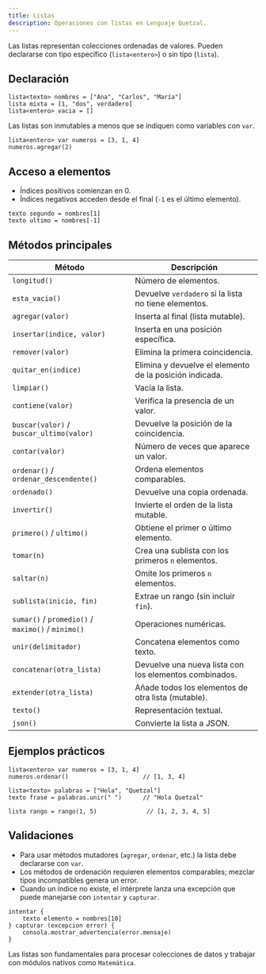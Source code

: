```yaml
---
title: Listas
description: Operaciones con listas en Lenguaje Quetzal.
---
```


Las listas representan colecciones ordenadas de valores. Pueden declararse con tipo específico (`lista<entero>`) o sin tipo (`lista`).

## Declaración

```qz
lista<texto> nombres = ["Ana", "Carlos", "María"]
lista mixta = [1, "dos", verdadero]
lista<entero> vacia = []
```

Las listas son inmutables a menos que se indiquen como variables con `var`.

```qz
lista<entero> var numeros = [3, 1, 4]
numeros.agregar(2)
```

## Acceso a elementos

- Índices positivos comienzan en 0.
- Índices negativos acceden desde el final (`-1` es el último elemento).

```qz
texto segundo = nombres[1]
texto ultimo = nombres[-1]
```

## Métodos principales

| Método | Descripción |
|--------|-------------|
| `longitud()` | Número de elementos. |
| `esta_vacia()` | Devuelve `verdadero` si la lista no tiene elementos. |
| `agregar(valor)` | Inserta al final (lista mutable). |
| `insertar(indice, valor)` | Inserta en una posición específica. |
| `remover(valor)` | Elimina la primera coincidencia. |
| `quitar_en(indice)` | Elimina y devuelve el elemento de la posición indicada. |
| `limpiar()` | Vacía la lista. |
| `contiene(valor)` | Verifica la presencia de un valor. |
| `buscar(valor)` / `buscar_ultimo(valor)` | Devuelve la posición de la coincidencia. |
| `contar(valor)` | Número de veces que aparece un valor. |
| `ordenar()` / `ordenar_descendente()` | Ordena elementos comparables. |
| `ordenado()` | Devuelve una copia ordenada. |
| `invertir()` | Invierte el orden de la lista mutable. |
| `primero()` / `ultimo()` | Obtiene el primer o último elemento. |
| `tomar(n)` | Crea una sublista con los primeros `n` elementos. |
| `saltar(n)` | Omite los primeros `n` elementos. |
| `sublista(inicio, fin)` | Extrae un rango (sin incluir `fin`). |
| `sumar()` / `promedio()` / `maximo()` / `minimo()` | Operaciones numéricas. |
| `unir(delimitador)` | Concatena elementos como texto. |
| `concatenar(otra_lista)` | Devuelve una nueva lista con los elementos combinados. |
| `extender(otra_lista)` | Añade todos los elementos de otra lista (mutable). |
| `texto()` | Representación textual. |
| `json()` | Convierte la lista a JSON. |

## Ejemplos prácticos

```qz
lista<entero> var numeros = [3, 1, 4]
numeros.ordenar()                     // [1, 3, 4]

lista<texto> palabras = ["Hola", "Quetzal"]
texto frase = palabras.unir(" ")      // "Hola Quetzal"

lista rango = rango(1, 5)              // [1, 2, 3, 4, 5]
```

## Validaciones

- Para usar métodos mutadores (`agregar`, `ordenar`, etc.) la lista debe declararse con `var`.
- Los métodos de ordenación requieren elementos comparables; mezclar tipos incompatibles genera un error.
- Cuando un índice no existe, el intérprete lanza una excepción que puede manejarse con `intentar` y `capturar`.

```qz
intentar {
    texto elemento = nombres[10]
} capturar (excepcion error) {
    consola.mostrar_advertencia(error.mensaje)
}
```

Las listas son fundamentales para procesar colecciones de datos y trabajar con módulos nativos como `Matemática`.
